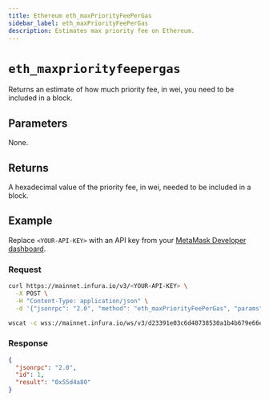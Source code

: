 ```yaml
---
title: Ethereum eth_maxPriorityFeePerGas
sidebar_label: eth_maxPriorityFeePerGas
description: Estimates max priority fee on Ethereum.
---
```



# `eth_maxpriorityfeepergas`


Returns an estimate of how much priority fee, in wei, you need to be included in a block. 

## Parameters

None.

## Returns

A hexadecimal value of the priority fee, in wei, needed to be included in a block.

## Example

Replace `<YOUR-API-KEY>` with an API key from your [MetaMask Developer dashboard](https://developer.metamask.io/).

### Request


<Tabs>
  <TabItem value="curl">

```bash
curl https://mainnet.infura.io/v3/<YOUR-API-KEY> \
  -X POST \
  -H "Content-Type: application/json" \
  -d '{"jsonrpc": "2.0", "method": "eth_maxPriorityFeePerGas", "params": [], "id": 1}'
```

  </TabItem>
  <TabItem value="WSS">

```bash
wscat -c wss://mainnet.infura.io/ws/v3/d23391e03c6d40738530a1b4b679e66e -x '{"jsonrpc": "2.0", "method": "eth_maxPriorityFeePerGas", "params": [], "id": 1}'
```

  </TabItem>
</Tabs>

### Response


<Tabs>
  <TabItem value="JSON">

```json
{
  "jsonrpc": "2.0",
  "id": 1,
  "result": "0x55d4a80"
}
```

  </TabItem>
</Tabs>
